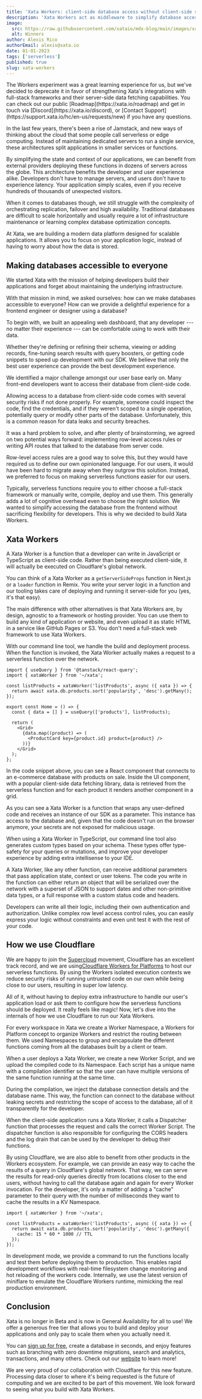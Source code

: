 ```yaml
---
title: 'Xata Workers: client-side database access without client-side secrets'
description: 'Xata Workers act as middleware to simplify database access and deploy front-end functions on databases.'
image:
  src: https://raw.githubusercontent.com/xataio/mdx-blog/main/images/xata-workers.png
  alt: Winners
author: Alexis Rico
authorEmail: alexis@xata.io
date: 01-01-2023
tags: ['serverless']
published: true
slug: xata-workers
---
```


<Alert status="warning">
  The Workers experiment was a great learning experience for us, but we've decided to deprecate it in favor of
  strengthening Xata's integrations with full-stack frameworks and their server-side data fetching capabilities. You can
  check out our public [Roadmap](https://xata.io/roadmap) and get in touch via [Discord](https://xata.io/discord), or
  [Contact Support](https://support.xata.io/hc/en-us/requests/new) if you have any questions.
</Alert>

In the last few years, there's been a rise of Jamstack, and new ways of thinking about the cloud that some people call serverless or edge computing. Instead of maintaining dedicated servers to run a single service, these architectures split applications in smaller services or functions.

By simplifying the state and context of our applications, we can benefit from external providers deploying these functions in dozens of servers across the globe. This architecture benefits the developer and user experience alike. Developers don't have to manage servers, and users don't have to experience latency. Your application simply scales, even if you receive hundreds of thousands of unexpected visitors.

When it comes to databases though, we still struggle with the complexity of orchestrating replication, failover and high availability. Traditional databases are difficult to scale horizontally and usually require a lot of infrastructure maintenance or learning complex database optimization concepts.

At Xata, we are building a modern data platform designed for scalable applications. It allows you to focus on your application logic, instead of having to worry about how the data is stored.

## Making databases accessible to everyone

We started Xata with the mission of helping developers build their applications and forget about maintaining the underlying infrastructure.

With that mission in mind, we asked ourselves: how can we make databases accessible to everyone? How can we provide a delightful experience for a frontend engineer or designer using a database?

To begin with, we built an appealing web dashboard, that any developer --- no matter their experience --- can be comfortable using to work with their data.

Whether they're defining or refining their schema, viewing or adding records, fine-tuning search results with query boosters, or getting code snippets to speed up development with our SDK. We believe that only the best user experience can provide the best development experience.

We identified a major challenge amongst our user base early on. Many front-end developers want to access their database from client-side code.

Allowing access to a database from client-side code comes with several security risks if not done properly. For example, someone could inspect the code, find the credentials, and if they weren't scoped to a single operation, potentially query or modify other parts of the database. Unfortunately, this is a common reason for data leaks and security breaches.

It was a hard problem to solve, and after plenty of brainstorming, we agreed on two potential ways forward: implementing row-level access rules or writing API routes that talked to the database from server code.

Row-level access rules are a good way to solve this, but they would have required us to define our own opinionated language. For our users, it would have been hard to migrate away when they outgrow this solution. Instead, we preferred to focus on making serverless functions easier for our users.

Typically, serverless functions require you to either choose a full-stack framework or manually write, compile, deploy and use them. This generally adds a lot of cognitive overhead even to choose the right solution. We wanted to simplify accessing the database from the frontend without sacrificing flexibility for developers. This is why we decided to build Xata Workers.

## Xata Workers

A Xata Worker is a function that a developer can write in JavaScript or TypeScript as client-side code. Rather than being executed client-side, it will actually be executed on Cloudflare's global network.

You can think of a Xata Worker as a `getServerSideProps` function in Next.js or a `loader` function in Remix. You write your server logic in a function and our tooling takes care of deploying and running it server-side for you (yes, it's that easy).

The main difference with other alternatives is that Xata Workers are, by design, agnostic to a framework or hosting provider. You can use them to build any kind of application or website, and even upload it as static HTML in a service like GitHub Pages or S3. You don't need a full-stack web framework to use Xata Workers.

With our command line tool, we handle the build and deployment process. When the function is invoked, the Xata Worker actually makes a request to a serverless function over the network.

```tsx
import { useQuery } from '@tanstack/react-query';
import { xataWorker } from '~/xata';

const listProducts = xataWorker('listProducts', async ({ xata }) => {
  return await xata.db.products.sort('popularity', 'desc').getMany();
});

export const Home = () => {
  const { data = [] } = useQuery(['products'], listProducts);

  return (
    <Grid>
      {data.map((product) => (
        <ProductCard key={product.id} product={product} />
      ))}
    </Grid>
  );
};
```

In the code snippet above, you can see a React component that connects to an e-commerce database with products on sale. Inside the UI component, with a popular client-side data fetching library, data is retrieved from the serverless function and for each product it renders another component in a grid.

As you can see a Xata Worker is a function that wraps any user-defined code and receives an instance of our SDK as a parameter. This instance has access to the database and, given that the code doesn't run on the browser anymore, your secrets are not exposed for malicious usage.

When using a Xata Worker in TypeScript, our command line tool also generates custom types based on your schema. These types offer type-safety for your queries or mutations, and improve your developer experience by adding extra intellisense to your IDE.

<ArticleImage
  src="https://raw.githubusercontent.com/xataio/mdx-blog/main/images/workers-intellisense.png"
  width="923"
  height="455"
  alt="Intellisense"
  caption="Intellisense"
  position="center"
/>

A Xata Worker, like any other function, can receive additional parameters that pass application state, context or user tokens. The code you write in the function can either return an object that will be serialized over the network with a superset of JSON to support dates and other non-primitive data types, or a full response with a custom status code and headers.

Developers can write all their logic, including their own authentication and authorization. Unlike complex row level access control rules, you can easily express your logic without constraints and even unit test it with the rest of your code.

## How we use Cloudflare

We are happy to join the [Supercloud](https://blog.cloudflare.com/welcome-to-the-supercloud-and-developer-week-2022/) movement, Cloudflare has an excellent track record, and we are using[Cloudflare Workers for Platforms](https://developers.cloudflare.com/cloudflare-for-platforms/workers-for-platforms/) to host our serverless functions. By using the Workers isolated execution contexts we reduce security risks of running untrusted code on our own while being close to our users, resulting in super low latency.

All of it, without having to deploy extra infrastructure to handle our user's application load or ask them to configure how the serverless functions should be deployed. It really feels like magic! Now, let's dive into the internals of how we use Cloudflare to run our Xata Workers.

For every workspace in Xata we create a Worker Namespace, a Workers for Platform concept to organize Workers and restrict the routing between them. We used Namespaces to group and encapsulate the different functions coming from all the databases built by a client or team.

When a user deploys a Xata Worker, we create a new Worker Script, and we upload the compiled code to its Namespace. Each script has a unique name with a compilation identifier so that the user can have multiple versions of the same function running at the same time.

During the compilation, we inject the database connection details and the database name. This way, the function can connect to the database without leaking secrets and restricting the scope of access to the database, all of it transparently for the developer.

When the client-side application runs a Xata Worker, it calls a Dispatcher function that processes the request and calls the correct Worker Script. The dispatcher function is also responsible for configuring the CORS headers and the log drain that can be used by the developer to debug their functions.

<ArticleImage
  src="https://raw.githubusercontent.com/xataio/mdx-blog/main/images/chart-workers.png"
  width="1600"
  height="883"
  alt="A diagram featuring Xata worker workflow with Cloudflare"
  caption="Xata workers with Cloudflare"
  position="center"
/>

By using Cloudflare, we are also able to benefit from other products in the Workers ecosystem. For example, we can provide an easy way to cache the results of a query in Cloudflare's global network. That way, we can serve the results for read-only queries directly from locations closer to the end users, without having to call the database again and again for every Worker invocation. For the developer, it's only a matter of adding a "cache" parameter to their query with the number of milliseconds they want to cache the results in a KV Namespace.

```tsx
import { xataWorker } from '~/xata';

const listProducts = xataWorker('listProducts', async ({ xata }) => {
  return await xata.db.products.sort('popularity', 'desc').getMany({
    cache: 15 * 60 * 1000 // TTL
  });
});
```

In development mode, we provide a command to run the functions locally and test them before deploying them to production. This enables rapid development workflows with real-time filesystem change monitoring and hot reloading of the workers code. Internally, we use the latest version of miniflare to emulate the Cloudflare Workers runtime, mimicking the real production environment.

## Conclusion

Xata is no longer in Beta and is now in General Availability for all to use! We offer a generous free tier that allows you to build and deploy your applications and only pay to scale them when you actually need it.

You can [sign up for free](https://app.xata.io/), create a database in seconds, and enjoy features such as branching with zero downtime migrations, search and analytics, transactions, and many others. Check out our [website](https://xata.io/) to learn more!

We are very proud of our collaboration with Cloudflare for this new feature. Processing data closer to where it's being requested is the future of computing and we are excited to be part of this movement. We look forward to seeing what you build with Xata Workers.
